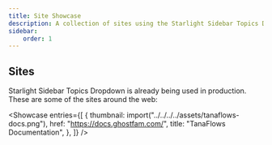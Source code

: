 ```yaml
---
title: Site Showcase
description: A collection of sites using the Starlight Sidebar Topics Dropdown plugin.
sidebar:
    order: 1
---
```



<ShowcaseIntro
    cta="Have you built a website using Starlight Sidebar Topics Dropdown?"
    href="https://github.com/trueberryless-org/starlight-sidebar-topics-dropdown/edit/main/docs/src/content/docs/showcase/sites.mdx"
/>

## Sites

Starlight Sidebar Topics Dropdown is already being used in production. These are some of the sites around the web:

<Showcase
    entries={[
        {
            thumbnail: import("../../../../assets/tanaflows-docs.png"),
            href: "https://docs.ghostfam.com/",
            title: "TanaFlows Documentation",
        },
    ]}
/>
